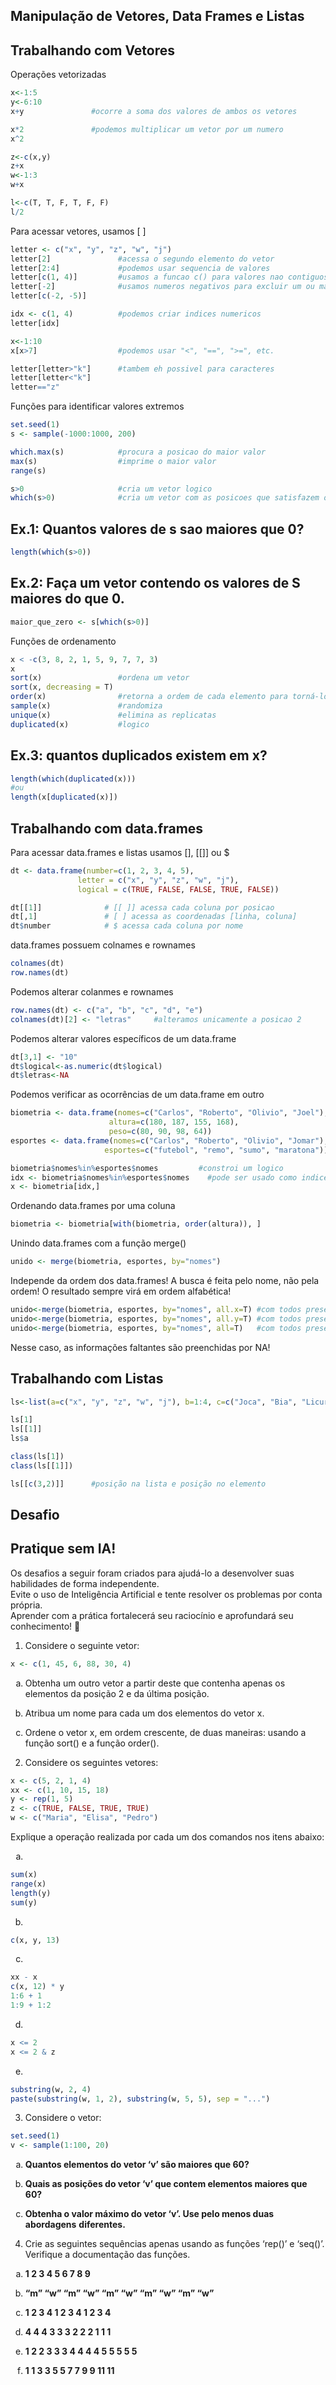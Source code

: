 ## Manipulação de Vetores, Data Frames e Listas

## Trabalhando com Vetores

Operações vetorizadas

```r
x<-1:5
y<-6:10
x+y               #ocorre a soma dos valores de ambos os vetores

x*2               #podemos multiplicar um vetor por um numero
x^2

z<-c(x,y)
z+x
w<-1:3
w+x

l<-c(T, T, F, T, F, F)
l/2
```

Para acessar vetores, usamos \[ \]

```r
letter <- c("x", "y", "z", "w", "j")
letter[2]               #acessa o segundo elemento do vetor
letter[2:4]             #podemos usar sequencia de valores
letter[c(1, 4)]         #usamos a funcao c() para valores nao contiguos
letter[-2]              #usamos numeros negativos para excluir um ou mais valores
letter[c(-2, -5)]

idx <- c(1, 4)          #podemos criar indices numericos
letter[idx]

x<-1:10                 
x[x>7]                  #podemos usar "<", "==", ">=", etc.

letter[letter>"k"]      #tambem eh possivel para caracteres
letter[letter<"k"]
letter=="z"
```

Funções para identificar valores extremos

```r
set.seed(1)
s <- sample(-1000:1000, 200)

which.max(s)            #procura a posicao do maior valor
max(s)                  #imprime o maior valor 
range(s)

s>0                     #cria um vetor logico
which(s>0)              #cria um vetor com as posicoes que satisfazem o comando
```

::: {.callout-tip collapse="true"}
## Ex.1: Quantos valores de s sao maiores que 0?

```r
length(which(s>0))
```
:::

::: {.callout-tip collapse="true"}
## Ex.2: Faça um vetor contendo os valores de S maiores do que 0.

```r
maior_que_zero <- s[which(s>0)]
```
:::

Funções de ordenamento

```r
x < -c(3, 8, 2, 1, 5, 9, 7, 7, 3)
x      
sort(x)                 #ordena um vetor
sort(x, decreasing = T)
order(x)                #retorna a ordem de cada elemento para torná-lo crescente
sample(x)               #randomiza
unique(x)               #elimina as replicatas
duplicated(x)           #logico
```

::: {.callout-tip collapse="true"}
## Ex.3: quantos duplicados existem em x?

```r
length(which(duplicated(x)))
#ou
length(x[duplicated(x)])
```
:::

## Trabalhando com data.frames

Para acessar data.frames e listas usamos \[\], \[\[\]\] ou \$

```r
dt <- data.frame(number=c(1, 2, 3, 4, 5), 
               letter = c("x", "y", "z", "w", "j"),
               logical = c(TRUE, FALSE, FALSE, TRUE, FALSE))

dt[[1]]              # [[ ]] acessa cada coluna por posicao
dt[,1]               # [ ] acessa as coordenadas [linha, coluna]
dt$number            # $ acessa cada coluna por nome
```

data.frames possuem colnames e rownames

```r
colnames(dt)
row.names(dt)
```

Podemos alterar colanmes e rownames

```r
row.names(dt) <- c("a", "b", "c", "d", "e")
colnames(dt)[2] <- "letras"     #alteramos unicamente a posicao 2
```

Podemos alterar valores específicos de um data.frame

```r
dt[3,1] <- "10"
dt$logical<-as.numeric(dt$logical)
dt$letras<-NA
```

Podemos verificar as ocorrências de um data.frame em outro

```r
biometria <- data.frame(nomes=c("Carlos", "Roberto", "Olivio", "Joel"),
                      altura=c(180, 187, 155, 168),
                      peso=c(80, 90, 98, 64))
esportes <- data.frame(nomes=c("Carlos", "Roberto", "Olivio", "Jomar"),
                     esportes=c("futebol", "remo", "sumo", "maratona"))

biometria$nomes%in%esportes$nomes         #constroi um logico 
idx <- biometria$nomes%in%esportes$nomes    #pode ser usado como indice
x <- biometria[idx,]   
```

Ordenando data.frames por uma coluna

```r
biometria <- biometria[with(biometria, order(altura)), ]
```

Unindo data.frames com a função merge()

```r
unido <- merge(biometria, esportes, by="nomes")   
```

::: callout-warning
Independe da ordem dos data.frames! A busca é feita pelo nome, não pela ordem! O resultado sempre virá em ordem alfabética!
:::

```r
unido<-merge(biometria, esportes, by="nomes", all.x=T) #com todos presentos no primeiro
unido<-merge(biometria, esportes, by="nomes", all.y=T) #com todos presentos no segundo
unido<-merge(biometria, esportes, by="nomes", all=T)   #com todos presentos
```

::: callout-warning
Nesse caso, as informações faltantes são preenchidas por NA!
:::

## Trabalhando com Listas

```r
ls<-list(a=c("x", "y", "z", "w", "j"), b=1:4, c=c("Joca", "Bia", "Licurgo"), d=dt)

ls[1]
ls[[1]]
ls$a

class(ls[1])
class(ls[[1]])

ls[[c(3,2)]]      #posição na lista e posição no elemento
```

## Desafio

::: callout-tip
## Pratique sem IA!

Os desafios a seguir foram criados para ajudá-lo a desenvolver suas habilidades de forma independente.\
Evite o uso de Inteligência Artificial e tente resolver os problemas por conta própria.\
Aprender com a prática fortalecerá seu raciocínio e aprofundará seu conhecimento! 🚀
:::

1.  Considere o seguinte vetor:

```r
x <- c(1, 45, 6, 88, 30, 4)
```

a)  Obtenha um outro vetor a partir deste que contenha apenas os elementos da posição 2 e da última posição.

b)  Atribua um nome para cada um dos elementos do vetor x.

c)  Ordene o vetor x, em ordem crescente, de duas maneiras: usando a função sort() e a função order().

<!-- -->

2.  Considere os seguintes vetores:

```r
x <- c(5, 2, 1, 4)
xx <- c(1, 10, 15, 18)
y <- rep(1, 5)
z <- c(TRUE, FALSE, TRUE, TRUE)
w <- c("Maria", "Elisa", "Pedro")
```

Explique a operação realizada por cada um dos comandos nos itens abaixo:

a)  

```r
sum(x) 
range(x) 
length(y) 
sum(y) 
```

b)  

```r
c(x, y, 13)
```

c)  

```r
xx - x 
c(x, 12) * y 
1:6 + 1 
1:9 + 1:2
```

d)  

```r
x <= 2 
x <= 2 & z 
```

e)  

```r
substring(w, 2, 4) 
paste(substring(w, 1, 2), substring(w, 5, 5), sep = "...") 
```

3.  Considere o vetor:

```r
set.seed(1)
v <- sample(1:100, 20)
```

a)  **Quantos elementos do vetor 'v' são maiores que 60?**

b)  **Quais as posições do vetor 'v' que contem elementos maiores que 60?**

c)  **Obtenha o valor máximo do vetor 'v'. Use pelo menos duas abordagens** **diferentes.**

<!-- -->

4.  Crie as seguintes sequências apenas usando as funções 'rep()' e 'seq()'. Verifique a documentação das funções.

<!-- -->

a)  **1 2 3 4 5 6 7 8 9**

b)  **"m" "w" "m" "w" "m" "w" "m" "w" "m" "w"**

c)  **1 2 3 4 1 2 3 4 1 2 3 4**

d)  **4 4 4 3 3 3 2 2 2 1 1 1**

e)  **1 2 2 3 3 3 4 4 4 4 5 5 5 5 5**

f)  **1 1 3 3 5 5 7 7 9 9 11 11**
